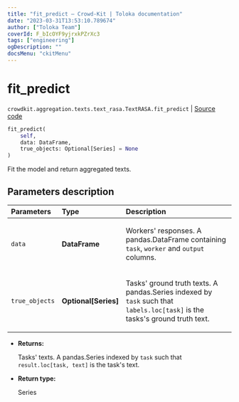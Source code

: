 ```yaml
---
title: "fit_predict — Crowd-Kit | Toloka documentation"
date: "2023-03-31T13:53:10.789674"
author: ["Toloka Team"]
coverId: F_bIcOYF9yjrxkPZrXc3
tags: ["engineering"]
ogDescription: ""
docsMenu: "ckitMenu"
---
```


# fit_predict

`crowdkit.aggregation.texts.text_rasa.TextRASA.fit_predict` | [Source code](https://github.com/Toloka/crowd-kit/blob/v1.2.1/crowdkit/aggregation/texts/text_rasa.py#L83)

```python
fit_predict(
    self,
    data: DataFrame,
    true_objects: Optional[Series] = None
)
```

Fit the model and return aggregated texts.

## Parameters description

| Parameters | Type | Description |
| :----------| :----| :-----------|
`data`|**DataFrame**|<p>Workers' responses. A pandas.DataFrame containing `task`, `worker` and `output` columns.</p>
`true_objects`|**Optional\[Series\]**|<p>Tasks' ground truth texts. A pandas.Series indexed by `task` such that `labels.loc[task]` is the tasks's ground truth text.</p>

* **Returns:**

  Tasks' texts.
A pandas.Series indexed by `task` such that `result.loc[task, text]`
is the task's text.

* **Return type:**

  Series